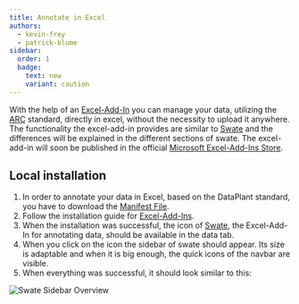 ```yaml
---
title: Annotate in Excel
authors:
  - kevin-frey
  - patrick-blume
sidebar:
  order: 1
  badge:
    text: new
    variant: caution
---
```



With the help of an [Excel-Add-In](https://learn.microsoft.com/de-de/office/dev/add-ins/excel/excel-add-ins-overview) you can manage your data, utilizing the [ARC](https://nfdi4plants.github.io/nfdi4plants.knowledgebase/core-concepts/arc/) standard, directly in excel, without the necessity to upload it anywhere. 
The functionality the excel-add-in provides are similar to [Swate](https://nfdi4plants.github.io/nfdi4plants.knowledgebase/swate/) and the differences will be explained in the different sections of swate.
The excel-add-in will soon be published in the official [Microsoft Excel-Add-Ins Store](https://appsource.microsoft.com/en-us/marketplace/apps?product=excel). 

## Local installation

<Steps>

1. In order to annotate your data in Excel, based on the DataPlant standard, you have to download the [Manifest File](https://github.com/nfdi4plants/Swate/tree/main/src/Client/public).
2. Follow the installation guide for [Excel-Add-Ins](https://support.microsoft.com/en-us/office/add-or-remove-add-ins-in-excel-0af570c4-5cf3-4fa9-9b88-403625a0b460).
3. When the installation was successful, the icon of [Swate](https://nfdi4plants.github.io/nfdi4plants.knowledgebase/swate/), the Excel-Add-In for annotating data, should be available in the data tab.
4. When you click on the icon the sidebar of swate should appear. Its size is adaptable and when it is big enough, the quick icons of the navbar are visible.
5. When everything was successful, it should look similar to this:

</Steps>

![Swate Sidebar Overview](@images/swate/swate-excel-overview.png)
